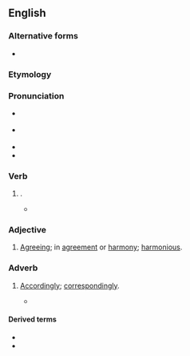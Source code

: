 ==English==

===Alternative forms===
* {{l|en|accourding}} {{qualifier|obsolete}}

===Etymology===
{{suffix|en|accord|ing}}

===Pronunciation===
* {{a|RP}} {{IPA|en|/əˈkɔː.dɪŋ/}}
* {{a|US}} {{IPA|en|/əˈkɔɹ.dɪŋ/}}
* {{audio|en|en-us-according.ogg|Audio (US)}}
* {{hyphenation|en|ac|cord|ing}}

===Verb===
{{head|en|verb form}}

# {{present participle of|en|accord|nocat=1}}.
#* {{quote-book|en|author={{w|Alfred Tennyson}}|chapter=Prologue|title=In Memoriam A.H.H.|year=1849|section=stanza 7-8|passage=That mind and soul, '''according''' well, / May make one music as before}}

===Adjective===
{{en-adj}}

# [[agreeing|Agreeing]]; in [[agreement]] or [[harmony]]; [[harmonious]].
#: {{ux|en|This '''according''' voice of national wisdom.}}

===Adverb===
{{en-adv}}

# {{lb|en|obsolete}} [[accordingly|Accordingly]]; [[correspondingly]]. {{defdate|16th|17th c.}}
#* {{quote-book|en|year=1604|author={{w|William Shakespeare}}|title=Measure for Measure|section=V.i|passage=That apprehends no further than this world, / And squarest thy life '''according'''.}}

====Derived terms====
* {{l|en|according to}}
* {{l|en|according as}}